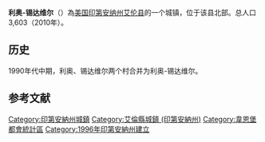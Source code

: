 {{Infobox settlement
|official_name            = 利奥-锡达维尔
|settlement_type          = 镇
|nickname                 = 
|motto                    ="A Sense Of Community"
|image_skyline            = 
|imagesize                = 
|image_caption            = 
|image_flag               = 
|image_seal               =
|image_map = Allen_County_Indiana_Incorporated_and_Unincorporated_areas_Leo-Cedarville_Highlighted.svg
|mapsize                  = 250px
|map_caption              = 所在位置
|image_map1               = 
|mapsize1                 = 
|map_caption1             =
|subdivision_type         = 国家
|subdivision_name         = [[美国|美国]]
|subdivision_type1        = [[美国行政区划|州]]
|subdivision_name1        = [[印第安纳州|印第安纳州]]
|subdivision_type2        = [[县_(美国)|县]]
|subdivision_name2        = [[艾伦县|艾伦县]]
|subdivision_type3        = [[鎮區_(美國)|鎮區]]
|subdivision_name3        = [[錫達克里克鎮區_(印地安納州艾倫縣)|錫達克里克鎮區]]
|area_footnotes           = <ref name ="Gazetteer files">{{cite web|title=US Gazetteer files 2010|url=http://www.census.gov/geo/www/gazetteer/files/Gaz_places_national.txt|publisher=[[United_States_Census_Bureau|United States Census Bureau]]|accessdate=2012-12-11|archive-url=https://www.webcitation.org/699nOulzi?url=http://www.census.gov/geo/www/gazetteer/files/Gaz_places_national.txt|archive-date=2012-07-14|dead-url=yes}}</ref>
|unit_pref                = Imperial
|area_magnitude           = 
|area_land_km2            = 9.61
|area_water_km2           = 0.36
|area_total_km2           = 9.97
|area_total_sq_mi         = 3.85
|area_land_sq_mi          = 3.71
|area_water_sq_mi         = 0.14
|population_as_of         = 2010年
|population_est           = 3756
|pop_est_as_of            = 2012<ref name="2012 Pop Estimate">{{cite web|title=Population Estimates|url=http://www.census.gov/popest/data/cities/totals/2012/SUB-EST2012.html|publisher=[[United_States_Census_Bureau|United States Census Bureau]]|accessdate=2013-06-25|archive-url=https://www.webcitation.org/6HQu4Spqa?url=http://www.census.gov/popest/data/cities/totals/2012/SUB-EST2012.html|archive-date=2013-06-17|dead-url=yes}}</ref>
|population_footnotes     = 
|population_total         = 3603
|population_density_km2   = 375.0
|population_density_sq_mi = 971.2
|timezone                 = [[北美東部時區|EST]]
|utc_offset               = -5
|timezone_DST             = EDT
|utc_offset_DST           = -4
|elevation_footnotes      = 
|elevation_m              = 243
|elevation_ft             = 797

|footnotes                = 
}}
'''利奥-锡达维尔'''（{{lang-en|Leo-Cedarville}}）為[[美国|美国]][[印第安纳州|印第安纳州]][[艾伦县|艾伦县]]的一个城镇，位于该县北部。总人口3,603（2010年）。

== 历史 ==
1990年代中期，利奥、锡达维尔两个村合并为利奥-锡达维尔。

==参考文献==
{{reflist}}

{{艾倫縣 (印第安納州)}}
{{Authority control}}

{{DEFAULTSORT:Leo-Cedarville}}
[[Category:印第安納州城鎮|Category:印第安納州城鎮]]
[[Category:艾倫縣城鎮_(印第安納州)|Category:艾倫縣城鎮 (印第安納州)]]
[[Category:韋恩堡都會統計區|Category:韋恩堡都會統計區]]
[[Category:1996年印第安納州建立|Category:1996年印第安納州建立]]

{{Indiana-geo-stub}}